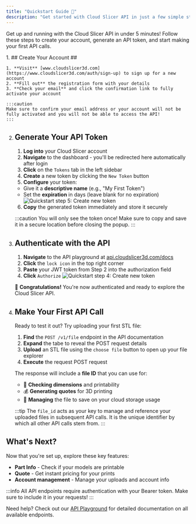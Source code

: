 ```yaml
---
title: "Quickstart Guide 🚀"
description: "Get started with Cloud Slicer API in just a few simple steps"
---
```


Get up and running with the Cloud Slicer API in under 5 minutes! Follow these steps to create your account, generate an API token, and start making your first API calls.

<Stepper>
1. ## Create Your Account ##

    1. **Visit** [www.cloudslicer3d.com](https://www.cloudslicer3d.com/auth/sign-up) to sign up for a new account
    2. **Fill out** the registration form with your details
    3. **Check your email** and click the confirmation link to fully activate your account

    :::caution
    Make sure to confirm your email address or your account will not be fully activated and you will not be able to access the API!
    :::

2. ## Generate Your API Token ##

   1. **Log into** your Cloud Slicer account
   2. **Navigate** to the dashboard - you'll be redirected here automatically after login
   3. **Click** on the `Tokens` tab in the left sidebar
   4. **Create** a new token by clicking the `New Token` button
   5. **Configure** your token:
   - Give it a **descriptive name** (e.g., "My First Token")
   - Set the **expiration** in days (leave blank for no expiration)
        ![Quickstart step 5: Create new token](/images/quickstart-1.png)

   6. **Copy** the generated token immediately and store it securely

   :::caution
   You will only see the token once! Make sure to copy and save it in a secure location before closing the popup.
   :::

3. ## Authenticate with the API ##

   1. **Navigate** to the API playground at [api.cloudslicer3d.com/docs](https://api.cloudslicer3d.com/docs)
   2. **Click** the `lock icon` in the top right corner
   3. **Paste** your JWT token from Step 2 into the authorization field
   4. **Click** `Authorize`
        ![Quickstart step 4: Create new token](/images/quickstart-2.png)

   🎉 **Congratulations!** You're now authenticated and ready to explore the Cloud Slicer API.

4. ## Make Your First API Call ##

   Ready to test it out? Try uploading your first STL file:

   1. **Find** the `POST /v1/file` endpoint in the API documentation
   2. **Expand** the tabe to reveal the POST request details
   3. **Upload** an STL file using the `choose file` button to open up your file explorer
   4. **Execute** the request POST request

   The response will include a **file ID** that you can use for:

   - 📏 **Checking dimensions** and printability
   - 💰 **Generating quotes** for 3D printing
   - 📁 **Managing** the file to save on your cloud storage usage

   :::tip
    The `file_id` acts as your key to manage and reference your uploaded files in subsequent API calls.  It is the unique identifier by which all other API calls stem from.
   :::

</Stepper>

## What's Next?

Now that you're set up, explore these key features:

- **Part Info** - Check if your models are printable
- **Quote** - Get instant pricing for your prints
- **Account management** - Manage your uploads and account info

:::info
All API endpoints require authentication with your Bearer token. Make sure to include it in your requests!
:::

Need help? Check out our [API Playground](https://api.cloudslicer3d.com/docs) for detailed documentation on all available endpoints.

